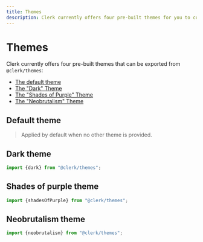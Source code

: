 ---
title: Themes
description: Clerk currently offers four pre-built themes for you to customize the overall appearance of your Clerk app.
---

# Themes

Clerk currently offers four pre-built themes that can be exported from `@clerk/themes`:

- [The default theme](#default-theme)
- [The "Dark" Theme](#dark-theme)
- [The "Shades of Purple" Theme](#shades-of-purple-theme)
- [The "Neobrutalism" Theme](#neobrutalism-theme)

## Default theme

> Applied by default when no other theme is provided.

<div style={{padding: "1rem 0", filter: "drop-shadow(rgba(0, 0, 0, 0.16) 0px 12px 24px)"}}><Images
  width={496}
  height={564}
  src="/docs/images/themes/default.svg"
  alt="A sign-in form with a light theme"
/></div>

## Dark theme

```typescript
import {dark} from "@clerk/themes";
```

<div style={{padding: "1rem 0", filter: "drop-shadow(rgba(0, 0, 0, 0.16) 0px 12px 24px)"}}><Images
  width={496}
  height={564}
  src="/docs/images/themes/dark.svg"
  alt="A sign-in form with a dark theme"
/></div>

## Shades of purple theme

```typescript
import {shadesOfPurple} from "@clerk/themes";
```

<div style={{padding: "1rem 0", filter: "drop-shadow(rgba(0, 0, 0, 0.16) 0px 12px 24px)"}}><Images
  width={496}
  height={564}
  src="/docs/images/themes/shades_of_purple.svg"
  alt="A sign-in form with a purple and yellow theme"
/></div>

## Neobrutalism theme

```typescript
import {neobrutalism} from "@clerk/themes";
```

<div style={{padding: "1rem 0", filter: "drop-shadow(rgba(0, 0, 0, 0.16) 0px 12px 24px)"}}><Images
  width={496}
  height={564}
  src="/docs/images/themes/neobrutalism.svg"
  alt="A sign-in form with a neobrutalist red theme"
/></div>
